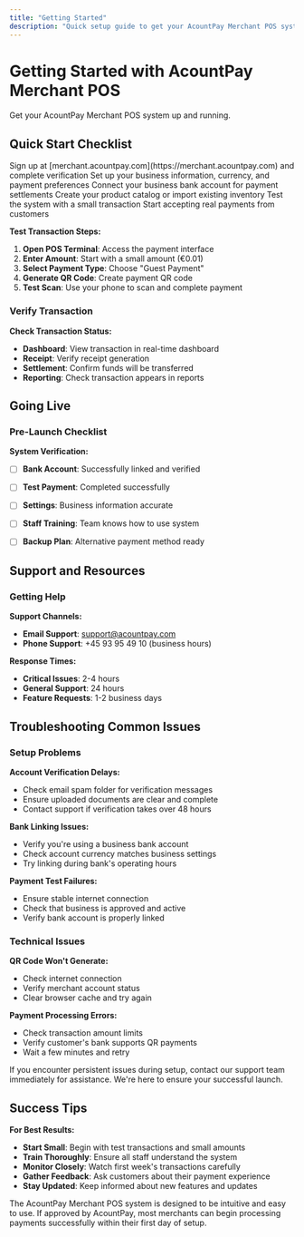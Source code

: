 ```yaml
---
title: "Getting Started"
description: "Quick setup guide to get your AcountPay Merchant POS system up and running"
---
```


# Getting Started with AcountPay Merchant POS

Get your AcountPay Merchant POS system up and running.

## Quick Start Checklist

<Steps>
  <Step title="Create Your Account">
    Sign up at [merchant.acountpay.com](https://merchant.acountpay.com) and complete verification
  </Step>
  <Step title="Configure Basic Settings">
    Set up your business information, currency, and payment preferences
  </Step>
  <Step title="Link Your Bank Account">
    Connect your business bank account for payment settlements
  </Step>
  <Step title="Add Products (Optional)">
    Create your product catalog or import existing inventory
  </Step>
  <Step title="Process Your First Payment">
    Test the system with a small transaction
  </Step>
  <Step title="Go Live">
    Start accepting real payments from customers
  </Step>
</Steps>


**Test Transaction Steps:**
1. **Open POS Terminal**: Access the payment interface
2. **Enter Amount**: Start with a small amount (€0.01)
3. **Select Payment Type**: Choose "Guest Payment"
4. **Generate QR Code**: Create payment QR code
5. **Test Scan**: Use your phone to scan and complete payment

### Verify Transaction

**Check Transaction Status:**
- **Dashboard**: View transaction in real-time dashboard
- **Receipt**: Verify receipt generation
- **Settlement**: Confirm funds will be transferred
- **Reporting**: Check transaction appears in reports

## Going Live

### Pre-Launch Checklist

**System Verification:**
- [ ] **Bank Account**: Successfully linked and verified
- [ ] **Test Payment**: Completed successfully
- [ ] **Settings**: Business information accurate
- [ ] **Staff Training**: Team knows how to use system
- [ ] **Backup Plan**: Alternative payment method ready


## Support and Resources

### Getting Help

**Support Channels:**
- **Email Support**: support@acountpay.com
- **Phone Support**: +45 93 95 49 10 (business hours)

**Response Times:**
- **Critical Issues**: 2-4 hours
- **General Support**: 24 hours
- **Feature Requests**: 1-2 business days

## Troubleshooting Common Issues

### Setup Problems

**Account Verification Delays:**
- Check email spam folder for verification messages
- Ensure uploaded documents are clear and complete
- Contact support if verification takes over 48 hours

**Bank Linking Issues:**
- Verify you're using a business bank account
- Check account currency matches business settings
- Try linking during bank's operating hours

**Payment Test Failures:**
- Ensure stable internet connection
- Check that business is approved and active
- Verify bank account is properly linked

### Technical Issues

**QR Code Won't Generate:**
- Check internet connection
- Verify merchant account status
- Clear browser cache and try again

**Payment Processing Errors:**
- Check transaction amount limits
- Verify customer's bank supports QR payments
- Wait a few minutes and retry

<Warning>
  If you encounter persistent issues during setup, contact our support team immediately for assistance. We're here to ensure your successful launch.
</Warning>

## Success Tips

**For Best Results:**
- **Start Small**: Begin with test transactions and small amounts
- **Train Thoroughly**: Ensure all staff understand the system
- **Monitor Closely**: Watch first week's transactions carefully
- **Gather Feedback**: Ask customers about their payment experience
- **Stay Updated**: Keep informed about new features and updates

<Note>
  The AcountPay Merchant POS system is designed to be intuitive and easy to use. If approved by AcountPay, most merchants can begin processing payments successfully within their first day of setup.
</Note>
